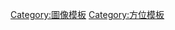 <includeonly></div></div></includeonly><noinclude>
{{Documentation}}
[[Category:圖像模板]]
[[Category:方位模板]]
</noinclude>